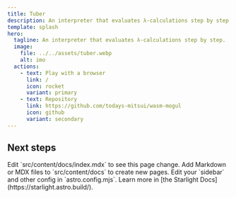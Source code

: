 ```yaml
---
title: Tuber
description: An interpreter that evaluates λ-calculations step by step.
template: splash
hero:
  tagline: An interpreter that evaluates λ-calculations step by step.
  image:
    file: ../../assets/tuber.webp
    alt: imo
  actions:
    - text: Play with a browser
      link: /
      icon: rocket
      variant: primary
    - text: Repository
      link: https://github.com/todays-mitsui/wasm-mogul
      icon: github
      variant: secondary
---
```



## Next steps

<CardGrid stagger>
	<Card title="Update content" icon="pencil">
		Edit `src/content/docs/index.mdx` to see this page change.
	</Card>
	<Card title="Add new content" icon="add-document">
		Add Markdown or MDX files to `src/content/docs` to create new pages.
	</Card>
	<Card title="Configure your site" icon="setting">
		Edit your `sidebar` and other config in `astro.config.mjs`.
	</Card>
	<Card title="Read the docs" icon="open-book">
		Learn more in [the Starlight Docs](https://starlight.astro.build/).
	</Card>
</CardGrid>

